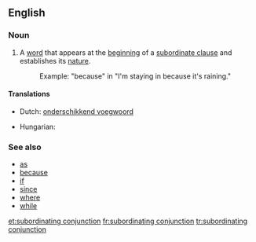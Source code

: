 ==English==

===Noun===
{{en-noun|sg=[[subordinating]] [[conjunction]]}}

# {{grammar}} A [[word]] that appears at the [[beginning]] of a [[subordinate clause]] and establishes its [[nature]].
#: Example: "because" in "I'm staying in because it's raining."

====Translations====
{{trans-top|a word establishing the nature of a subordinate clause}}
* Dutch: [[onderschikkend voegwoord]] {{n}}
{{trans-mid}}
* Hungarian: {{t|hu|alárendelő kötőszó}}
{{trans-bottom}}

===See also===
* [[as]]
* [[because]]
* [[if]]
* [[since]]
* [[where]]
* [[while]]

[[et:subordinating conjunction]]
[[fr:subordinating conjunction]]
[[tr:subordinating conjunction]]